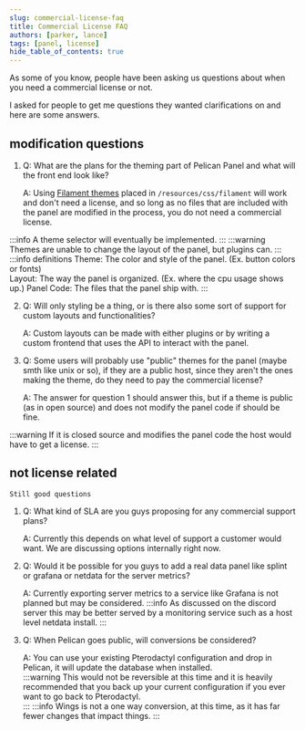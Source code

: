 ```yaml
---
slug: commercial-license-faq
title: Commercial License FAQ
authors: [parker, lance]
tags: [panel, license]
hide_table_of_contents: true
---
```


As some of you know, people have been asking us questions about when you need a commercial license or not.

I asked for people to get me questions they wanted clarifications on and here are some answers. 

## modification questions

1.  Q: What are the plans for the theming part of Pelican Panel and what will the front end look like?

    A: Using [Filament themes](https://filamentphp.com/docs/3.x/panels/themes#creating-a-custom-theme) placed in `/resources/css/filament` will work and don't need a license, 
    and so long as no files that are included with the panel are modified in the process, you do not need a commercial license.

:::info
    A theme selector will eventually be implemented.
:::
:::warning
    Themes are unable to change the layout of the panel, but plugins can.
:::
:::info definitions
    Theme: The color and style of the panel. (Ex. button colors or fonts)  
    Layout: The way the panel is organized. (Ex. where the cpu usage shows up.)
    Panel Code: The files that the panel ship with.
:::

2.  Q: Will only styling be a thing, or is there also some sort of support for custom layouts and functionalities?

    A: Custom layouts can be made with either plugins or by writing a custom frontend that uses the API to interact with the panel.

3.  Q: Some users will probably use "public" themes for the panel (maybe smth like unix or so), if they are a public host, since they aren't the ones making the theme, do they need to pay the commercial license?

    A: The answer for question 1 should answer this, but if a theme is public (as in open source) and does not modify the panel code if should be fine.

:::warning
    If it is closed source and modifies the panel code the host would have to get a license.
:::


## not license related
    Still good questions

1.  Q: What kind of SLA are you guys proposing for any commercial support plans?

    A: Currently this depends on what level of support a customer would want. We are discussing options internally right now.

2.  Q: Would it be possible for you guys to add a real data panel like splint or grafana or netdata for the server metrics?

    A: Currently exporting server metrics to a service like Grafana is not planned but may be considered.
:::info
    As discussed on the discord server this may be better served by a monitoring service such as a host level netdata install.
:::

3.  Q: When Pelican goes public, will conversions be considered?

    A: You can use your existing Pterodactyl configuration and drop in Pelican, it will update the database when installed.  
:::warning
    This would not be reversible at this time and it is heavily recommended that you back up your current configuration if you ever want to go back to Pterodactyl.   
:::
:::info
    Wings is not a one way conversion, at this time, as it has far fewer changes that impact things.
:::
